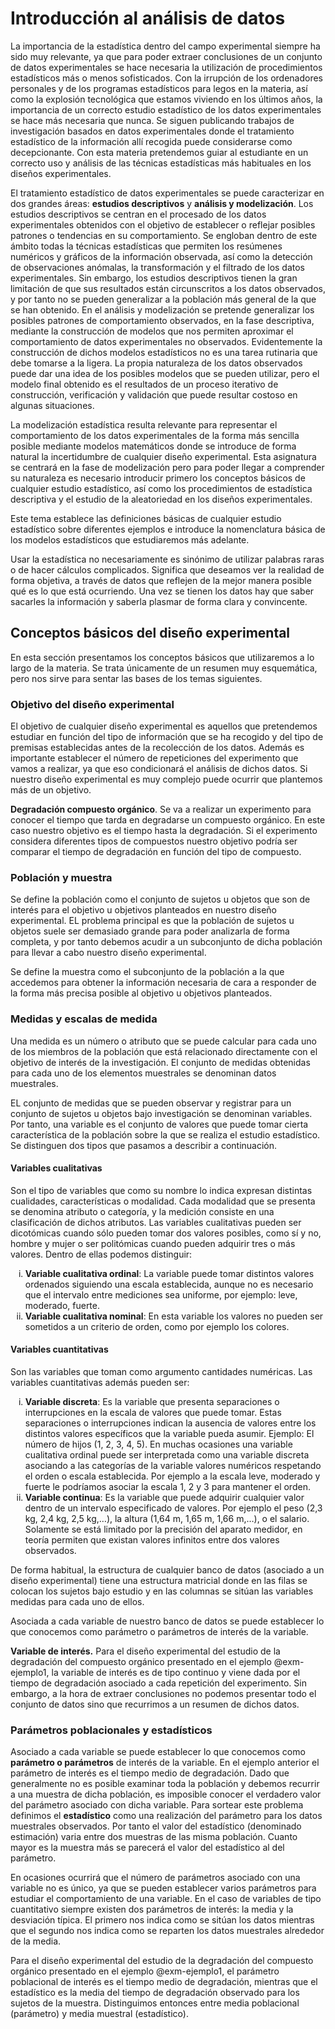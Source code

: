 # Introducción al análisis de datos {#sec-10.1}

La importancia de la estadística dentro del campo experimental siempre ha sido muy relevante, ya que para poder extraer conclusiones de un conjunto de datos experimentales se hace necesaria la utilización de procedimientos estadísticos más o menos sofisticados. Con la irrupción de los ordenadores personales y de los programas estadísticos para legos en la materia, así como la explosión tecnológica que estamos viviendo en los últimos años, la importancia de un correcto estudio estadístico de los datos experimentales se hace más necesaria que nunca. Se siguen publicando trabajos de investigación basados en datos experimentales donde el tratamiento estadístico de la información allí recogida puede considerarse como decepcionante. Con esta materia pretendemos guiar al estudiante en un correcto uso y análisis de las técnicas estadísticas más habituales en los diseños experimentales.

El tratamiento estadístico de datos experimentales se puede caracterizar en dos grandes áreas: **estudios descriptivos** y **análisis y modelización**. Los estudios descriptivos se centran en el procesado de los datos experimentales obtenidos con el objetivo de establecer o reflejar posibles patrones o tendencias en su comportamiento. Se engloban dentro de este ámbito todas la técnicas estadísticas que permiten los resúmenes numéricos y gráficos de la información observada, así como la detección de observaciones anómalas, la transformación y el filtrado de los datos experimentales. Sin embargo, los estudios descriptivos tienen la gran limitación de que sus resultados están circunscritos a los datos observados, y por tanto no se pueden generalizar a la población más general de la que se han obtenido. En el análisis y modelización se pretende generalizar los posibles patrones de comportamiento observados, en la fase descriptiva, mediante la construcción de modelos que nos permiten aproximar el comportamiento de datos experimentales no observados. Evidentemente la construcción de dichos modelos estadísticos no es una tarea rutinaria que debe tomarse a la ligera. La propia naturaleza de los datos observados puede dar una idea de los posibles modelos que se pueden utilizar, pero el modelo final obtenido es el resultados de un proceso iterativo de construcción, verificación y validación que puede resultar costoso en algunas situaciones.

La modelización estadística resulta relevante para representar el comportamiento de los datos experimentales de la forma más sencilla posible mediante modelos matemáticos donde se introduce de forma natural la incertidumbre de cualquier diseño experimental. Esta asignatura se centrará en la fase de modelización pero para poder llegar a comprender su naturaleza es necesario introducir primero los conceptos básicos de cualquier estudio estadístico, así como los procedimientos de estadística descriptiva y el estudio de la aleatoriedad en los diseños experimentales.

Este tema establece las definiciones básicas de cualquier estudio estadístico sobre diferentes ejemplos e introduce la nomenclatura básica de los modelos estadísticos que estudiaremos más adelante.

::: warning
Usar la estadística no necesariamente es sinónimo de utilizar palabras raras o de hacer cálculos complicados. Significa que deseamos ver la realidad de forma objetiva, a través de datos que reflejen de la mejor manera posible qué es lo que está ocurriendo. Una vez se tienen los datos hay que saber sacarles la información y saberla plasmar de forma clara y convincente.
:::

## Conceptos básicos del diseño experimental {#sec-10.1.1}

En esta sección presentamos los conceptos básicos que utilizaremos a lo largo de la materia. Se trata únicamente de un resumen muy esquemática, pero nos sirve para sentar las bases de los temas siguientes.

### Objetivo del diseño experimental {#sec-10.1.1.1}

El objetivo de cualquier diseño experimental es aquellos que pretendemos estudiar en función del tipo de información que se ha recogido y del tipo de premisas establecidas antes de la recolección de los datos. Además es importante establecer el número de repeticiones del experimento que vamos a realizar, ya que eso condicionará el análisis de dichos datos. Si nuestro diseño experimental es muy complejo puede ocurrir que plantemos más de un objetivo.

::: {#exm-ejemplo1 .example}
**Degradación compuesto orgánico**. Se va a realizar un experimento para conocer el tiempo que tarda en degradarse un compuesto orgánico. En este caso nuestro objetivo es el tiempo hasta la degradación. Si el experimento considera diferentes tipos de compuestos nuestro objetivo podría ser comparar el tiempo de degradación en función del tipo de compuesto.
:::

### Población y muestra {#sec-10.1.1.2}

Se define la población como el conjunto de sujetos u objetos que son de interés para el objetivo u objetivos planteados en nuestro diseño experimental. EL problema principal es que la población de sujetos u objetos suele ser demasiado grande para poder analizarla de forma completa, y por tanto debemos acudir a un subconjunto de dicha población para llevar a cabo nuestro diseño experimental.

Se define la muestra como el subconjunto de la población a la que accedemos para obtener la información necesaria de cara a responder de la forma más precisa posible al objetivo u objetivos planteados.

### Medidas y escalas de medida {#sec-10.1.1.3}

Una medida es un número o atributo que se puede calcular para cada uno de los miembros de la población que está relacionado directamente con el objetivo de interés de la investigación. El conjunto de medidas obtenidas para cada uno de los elementos muestrales se denominan datos muestrales.

EL conjunto de medidas que se pueden observar y registrar para un conjunto de sujetos u objetos bajo investigación se denominan variables. Por tanto, una variable es el conjunto de valores que puede tomar cierta característica de la población sobre la que se realiza el estudio estadístico. Se distinguen dos tipos que pasamos a describir a continuación.

#### Variables cualitativas

Son el tipo de variables que como su nombre lo indica expresan distintas cualidades, características o modalidad. Cada modalidad que se presenta se denomina atributo o categoría, y la medición consiste en una clasificación de dichos atributos. Las variables cualitativas pueden ser dicotómicas cuando sólo pueden tomar dos valores posibles, como sí y no, hombre y mujer o ser politómicas cuando pueden adquirir tres o más valores. Dentro de ellas podemos distinguir:

i)  **Variable cualitativa ordinal**: La variable puede tomar distintos valores ordenados siguiendo una escala establecida, aunque no es necesario que el intervalo entre mediciones sea uniforme, por ejemplo: leve, moderado, fuerte.
ii) **Variable cualitativa nominal**: En esta variable los valores no pueden ser sometidos a un criterio de orden, como por ejemplo los colores.

#### Variables cuantitativas

Son las variables que toman como argumento cantidades numéricas. Las variables cuantitativas además pueden ser:

i)  **Variable discreta**: Es la variable que presenta separaciones o interrupciones en la escala de valores que puede tomar. Estas separaciones o interrupciones indican la ausencia de valores entre los distintos valores específicos que la variable pueda asumir. Ejemplo: El número de hijos (1, 2, 3, 4, 5). En muchas ocasiones una variable cualitativa ordinal puede ser interpretada como una variable discreta asociando a las categorías de la variable valores numéricos respetando el orden o escala establecida. Por ejemplo a la escala leve, moderado y fuerte le podríamos asociar la escala 1, 2 y 3 para mantener el orden.\
ii) **Variable continua**: Es la variable que puede adquirir cualquier valor dentro de un intervalo especificado de valores. Por ejemplo el peso (2,3 kg, 2,4 kg, 2,5 kg,...), la altura (1,64 m, 1,65 m, 1,66 m,...), o el salario. Solamente se está limitado por la precisión del aparato medidor, en teoría permiten que existan valores infinitos entre dos valores observados.

De forma habitual, la estructura de cualquier banco de datos (asociado a un diseño experimental) tiene una estructura matricial donde en las filas se colocan los sujetos bajo estudio y en las columnas se sitúan las variables medidas para cada uno de ellos.

Asociada a cada variable de nuestro banco de datos se puede establecer lo que conocemos como parámetro o parámetros de interés de la variable.

::: {#exm-ejemplo2 .example}
**Variable de interés.** Para el diseño experimental del estudio de la degradación del compuesto orgánico presentado en el ejemplo @exm-ejemplo1, la variable de interés es de tipo continuo y viene dada por el tiempo de degradación asociado a cada repetición del experimento. Sin embargo, a la hora de extraer conclusiones no podemos presentar todo el conjunto de datos sino que recurrimos a un resumen de dichos datos.
:::

### Parámetros poblacionales y estadísticos {#sec-10.1.1.4}

Asociado a cada variable se puede establecer lo que conocemos como **parámetro o parámetros** de interés de la variable. En el ejemplo anterior el parámetro de interés es el tiempo medio de degradación. Dado que generalmente no es posible examinar toda la población y debemos recurrir a una muestra de dicha población, es imposible conocer el verdadero valor del parámetro asociado con dicha variable. Para sortear este problema definimos el **estadístico** como una realización del parámetro para los datos muestrales observados. Por tanto el valor del estadístico (denominado estimación) varia entre dos muestras de las misma población. Cuanto mayor es la muestra más se parecerá el valor del estadístico al del parámetro.

En ocasiones ocurrirá que el número de parámetros asociado con una variable no es único, ya que se pueden establecer varios parámetros para estudiar el comportamiento de una variable. En el caso de variables de tipo cuantitativo siempre existen dos parámetros de interés: la media y la desviación típica. El primero nos indica como se sitúan los datos mientras que el segundo nos indica como se reparten los datos muestrales alrededor de la media.

::: {#exm-ejemplo3 .example}
Para el diseño experimental del estudio de la degradación del compuesto orgánico presentado en el ejemplo @exm-ejemplo1, el parámetro poblacional de interés es el tiempo medio de degradación, mientras que el estadístico es la media del tiempo de degradación observado para los sujetos de la muestra. Distinguimos entonces entre media poblacional (parámetro) y media muestral (estadístico).
:::
